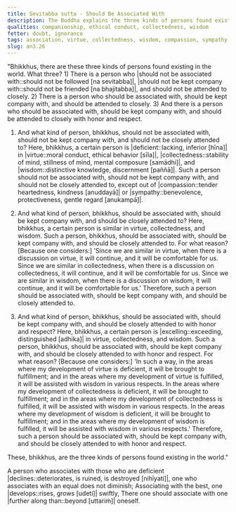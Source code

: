 ```yaml
---
title: Sevitabba sutta - Should Be Associated With
description: The Buddha explains the three kinds of persons found existing in the world and who should not be associated with, who should be associated with, and who should be attended to closely with honor and respect.
qualities: companionship, ethical conduct, collectedness, wisdom
fetter: doubt, ignorance
tags: association, virtue, collectedness, wisdom, compassion, sympathy, an, an3
slug: an3.26
---
```


"Bhikkhus, there are these three kinds of persons found existing in the world. What three? 1) There is a person who |should not be associated with::should not be followed [na sevitabba]|, |should not be kept company with::should not be friended [na bhajitabba]|, and should not be attended to closely. 2) There is a person who should be associated with, should be kept company with, and should be attended to closely. 3) And there is a person who should be associated with, should be kept company with, and should be attended to closely with honor and respect.

1) And what kind of person, bhikkhus, should not be associated with, should not be kept company with, and should not be closely attended to? Here, bhikkhus, a certain person is |deficient::lacking, inferior [hīna]| in |virtue::moral conduct, ethical behavior [sīla]|, |collectedness::stability of mind, stillness of mind, mental composure [samādhi]|, and |wisdom::distinctive knowledge, discernment [paññā]|. Such a person should not be associated with, should not be kept company with, and should not be closely attended to, except out of |compassion::tender heartedness, kindness [anuddayā]| or |sympathy::benevolence, protectiveness, gentle regard [anukampā]|.

2) And what kind of person, bhikkhus, should be associated with, should be kept company with, and should be closely attended to? Here, bhikkhus, a certain person is similar in virtue, collectedness, and wisdom. Such a person, bhikkhus, should be associated with, should be kept company with, and should be closely attended to. For what reason? [Because one considers:] 'Since we are similar in virtue, when there is a discussion on virtue, it will continue, and it will be comfortable for us. Since we are similar in collectedness, when there is a discussion on collectedness, it will continue, and it will be comfortable for us. Since we are similar in wisdom, when there is a discussion on wisdom, it will continue, and it will be comfortable for us.' Therefore, such a person should be associated with, should be kept company with, and should be closely attended to.

3) And what kind of person, bhikkhus, should be associated with, should be kept company with, and should be closely attended to with honor and respect? Here, bhikkhus, a certain person is |excelling::exceeding, distinguished [adhika]| in virtue, collectedness, and wisdom. Such a person, bhikkhus, should be associated with, should be kept company with, and should be closely attended to with honor and respect. For what reason? [Because one considers:] 'In such a way, in the areas where my development of virtue is deficient, it will be brought to fulfillment; and in the areas where my development of virtue is fulfilled, it will be assisted with wisdom in various respects. In the areas where my development of collectedness is deficient, it will be brought to fulfillment; and in the areas where my development of collectedness is fulfilled, it will be assisted with wisdom in various respects. In the areas where my development of wisdom is deficient, it will be brought to fulfillment; and in the areas where my development of wisdom is fulfilled, it will be assisted with wisdom in various respects.' Therefore, such a person should be associated with, should be kept company with, and should be closely attended to with honor and respect.

These, bhikkhus, are the three kinds of persons found existing in the world."

A person who associates with those who are deficient |declines::deteriorates, is ruined, is destroyed [nihīyati]|,
one who associates with an equal does not diminish;
Associating with the best, one |develops::rises, grows [udeti]| swiftly,
There one should associate with one |further along than::beyond [uttariṁ]| oneself.
